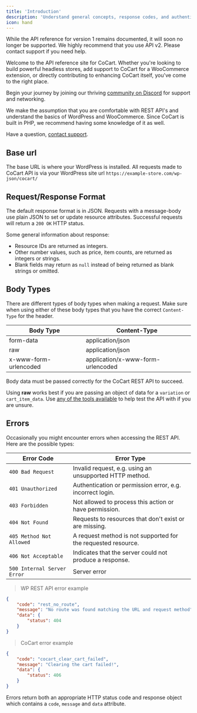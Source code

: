 ```yaml
---
title: 'Introduction'
description: 'Understand general concepts, response codes, and authentication strategies.'
icon: hand
---
```


<Warning>While the API reference for version 1 remains documented, it will soon no longer be supported. We highly recommend that you use API v2. Please contact support if you need help.</Warning>

Welcome to the API reference site for CoCart. Whether you're looking to build powerful headless stores, add support to CoCart for a WooCommerce extension, or directly contributing to enhancing CoCart itself, you've come to the right place.

Begin your journey by joining our thriving [community on Discord](https://cocartapi.com/community/?utm_medium=ogdocs.cocartapi.com&utm_source=docs&utm_content=cocart-docs) for support and networking.

We make the assumption that you are comfortable with REST API's and understand the basics of WordPress and WooCommerce. Since CoCart is built in PHP, we recommend having some knowledge of it as well.

Have a question, [contact support](mailto:support@cocartapi.com).

## Base url

The base URL is where your WordPress is installed. All requests made to CoCart API is via your WordPress site url `https://example-store.com/wp-json/cocart/`

## Request/Response Format ##

The default response format is in JSON. Requests with a message-body use plain JSON to set or update resource attributes. Successful requests will return a `200 OK` HTTP status.

Some general information about response:

* Resource IDs are returned as integers.
* Other number values, such as price, item counts, are returned as integers or strings.
* Blank fields may return as `null` instead of being returned as blank strings or omitted.

## Body Types ##

There are different types of body types when making a request. Make sure when using either of these body types that you have the correct `Content-Type` for the header.

| Body Type             | Content-Type                      |
| --------------------- | --------------------------------- |
| form-data             | application/json                  |
| raw                   | application/json                  |
| x-www-form-urlencoded | application/x-www-form-urlencoded |

<aside class="notice">
    Body data must be passed correctly for the CoCart REST API to succeed.
</aside>

Using **raw** works best if you are passing an object of data for a `variation` or `cart_item_data`. Use [any of the tools available](/documentation/tools) to help test the API with if you are unsure.

## Errors ##

Occasionally you might encounter errors when accessing the REST API. Here are the possible types:

| Error Code                  | Error Type                                                    |
| --------------------------- |-------------------------------------------------------------- |
| `400 Bad Request`           | Invalid request, e.g. using an unsupported HTTP method.       |
| `401 Unauthorized`          | Authentication or permission error, e.g. incorrect login.     |
| `403 Forbidden`             | Not allowed to process this action or have permission.        |
| `404 Not Found`             | Requests to resources that don't exist or are missing.        |
| `405 Method Not Allowed`    | A request method is not supported for the requested resource. |
| `406 Not Acceptable`        | Indicates that the server could not produce a response.       |
| `500 Internal Server Error` | Server error                                                  |

> WP REST API error example

```json
{
    "code": "rest_no_route",
    "message": "No route was found matching the URL and request method",
    "data": {
        "status": 404
    }
}
```

> CoCart error example

```json
{
    "code": "cocart_clear_cart_failed",
    "message": "Clearing the cart failed!",
    "data": {
        "status": 406
    }
}
```

Errors return both an appropriate HTTP status code and response object which contains a `code`, `message` and `data` attribute.
